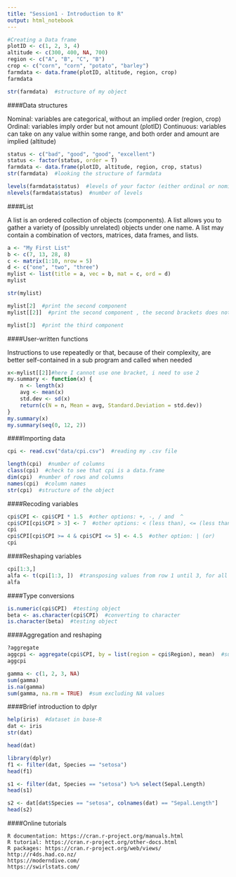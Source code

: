 ```yaml
---
title: "Session1 - Introduction to R"
output: html_notebook
---
```



```r
#Creating a Data frame
plotID <- c(1, 2, 3, 4)
altitude <- c(300, 400, NA, 700)
region <- c("A", "B", "C", "B")
crop <- c("corn", "corn", "potato", "barley")
farmdata <- data.frame(plotID, altitude, region, crop)
farmdata
```

```r
str(farmdata)  #structure of my object
```



####Data structures

Nominal: variables are categorical, without an implied order (region, crop)
Ordinal: variables imply order but not amount (plotID)
Continuous: variables can take on any value within some range, and both order and amount are implied (altitude)

```r
status <- c("bad", "good", "good", "excellent")
status <- factor(status, order = T)
farmdata <- data.frame(plotID, altitude, region, crop, status)
str(farmdata)  #looking the structure of farmdata 
```

```r
levels(farmdata$status)  #levels of your factor (either ordinal or nominal)
nlevels(farmdata$status)  #number of levels
```

####List

A list is an ordered collection of objects (components). A list allows you to gather a variety of (possibly unrelated) objects under one name. A list may contain a combination of vectors, matrices, data frames, and lists.

```r
a <- "My First List"
b <- c(7, 13, 28, 8)
c <- matrix(1:10, nrow = 5)
d <- c("one", "two", "three")
mylist <- list(title = a, vec = b, mat = c, ord = d)
mylist 
```

```r
str(mylist)
```

```r
mylist[2]  #print the second component
mylist[[2]]  #print the second component , the second brackets does not print the name anymore)
```

```r
mylist[3]  #print the third component
```

####User-written functions

Instructions to use repeatedly or that, because of their complexity, are better self-contained in a sub program and called when needed
```r
x<-mylist[[2]]#here I cannot use one bracket, i need to use 2
my.summary <- function(x) {
    n <- length(x)
    avg <- mean(x)
    std.dev <- sd(x)
    return(c(N = n, Mean = avg, Standard.Deviation = std.dev))
}
my.summary(x)
my.summary(seq(0, 12, 2))
```

####Importing data
```r
cpi <- read.csv("data/cpi.csv")  #reading my .csv file
```
```r
length(cpi)  #number of columns
class(cpi)  #check to see that cpi is a data.frame
dim(cpi)  #number of rows and columns
names(cpi)  #column names
str(cpi)  #structure of the object
```


####Recoding variables
```r
cpi$CPI <- cpi$CPI * 1.5  #other options: +, -, / and  ^
cpi$CPI[cpi$CPI > 3] <- 7  #other options: < (less than), <= (less than or equal to), >= (greater than or equal to), == (exactly equal to) and != (not equal to)
cpi
cpi$CPI[cpi$CPI >= 4 & cpi$CPI <= 5] <- 4.5  #other option: | (or)
cpi
```

####Reshaping variables
```r
cpi[1:3,]
alfa <- t(cpi[1:3, ])  #transposing values from row 1 until 3, for all the variables
alfa
```

####Type conversions
```r
is.numeric(cpi$CPI)  #testing object
beta <- as.character(cpi$CPI)  #converting to character
is.character(beta)  #testing object
```

####Aggregation and reshaping
```r
?aggregate
aggcpi <- aggregate(cpi$CPI, by = list(region = cpi$Region), mean)  #summarizing values
aggcpi
```

```r
gamma <- c(1, 2, 3, NA)
sum(gamma)
is.na(gamma)
sum(gamma, na.rm = TRUE)  #sum excluding NA values
```

####Brief introduction to dplyr
```r
help(iris)  #dataset in base-R
dat <- iris
str(dat)
```
```r
head(dat)
```


```r
library(dplyr)
f1 <- filter(dat, Species == "setosa")
head(f1)
```
```r
s1 <- filter(dat, Species == "setosa") %>% select(Sepal.Length)
head(s1)
```

```r
s2 <- dat[dat$Species == "setosa", colnames(dat) == "Sepal.Length"]
head(s2)
```

####Online tutorials

    R documentation: https://cran.r-project.org/manuals.html
    R tutorial: https://cran.r-project.org/other-docs.html
    R packages: https://cran.r-project.org/web/views/
    http://r4ds.had.co.nz/
    https://moderndive.com/
    https://swirlstats.com/
